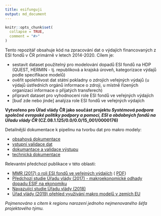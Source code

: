 ```yaml
---
title: esifunguji
output: md_document
---
```


<!-- README.md is generated from README.Rmd. Please edit that file -->

```r
knitr::opts_chunk$set(
  collapse = TRUE,
  comment = "#>"
)
```

<!-- badges: start -->
<!-- badges: end -->

Tento repozitář obsahuje kód na zpracování dat o výdajích financovaných z ESI fondů v ČR primárně v letech 2014-2020. Cílem je:

- sestavit dataset použitelný pro modelování dopadů ESI fondů na HDP (QUEST, HERMIN - tj. republiková a krajská úroveň, kategorizace výdajů podle specifikace modelů)
- ověřit spolehlivost dat státní pokladny o zdrojích veřejných výdajů (u výdajů ústředních orgánů informace o zdroji, u místně řízených organizací informace o přijatých transferech)
- připravit dataset pro vyhodnocení role ESI fondů ve veřejných výdajích
- [buď zde nebo jinde] analýza role ESI fondů ve veřejných výdajích

**Vytvořeno pro Úřad vlády ČR jako součást projektu *Systémová podpora společné evropské politiky podpory a pomoci, ESI a obdobných fondů na Úřadu vlády ČR* (CZ.08.1.125/0.0/0.0/15_001/0000176)**

Detailnější dokumentace k pipelinu na tvorbu dat pro makro modely:

- [obsahová dokumentace](s_doc.html)
- [vstupní validace dat](s_inputchecks.html)
- [dokumantace a validace výstupu](s_output.html)
- [technická dokumentace](dev.html)

Relevantní předchozí publikace v této oblasti:

- [MMR (2017) o roli ESI fondů ve veřejných výdajích](https://dotaceeu.cz/cs/evropske-fondy-v-cr/narodni-organ-pro-koordinaci/evaluace/knihovna-evaluaci/verejne-vydaje-a-fondy-eu-2007%e2%80%932015) ( [PDF](https://dotaceeu.cz/Dotace/media/SF/NOK/Evaluace/Evalua%c4%8dn%c3%ad%20knihovna/2017/Adicionalita/Verejne-vydaje-a-fondy-EU-final-public_1.pdf))
- [Předchozí studie Úřadu vlády (2017) - makroekonomické odhady dopadu ESIF na ekonomiku](https://www.vlada.cz/assets/evropske-zalezitosti/analyzy-EU/171204_Dopad_ESI_fondu_na_hospodarsky_rust_CR_final.pdf)
- [Navazující studie Úřadu vlády (2018)](https://www.vlada.cz/assets/evropske-zalezitosti/analyzy-EU/Dopad-ESI-fondu-na-hospodarstvi-CR.pdf)
- [Úřad vlády (2019) přehled využívání makro modelů v zemích EU](https://www.vlada.cz/assets/evropske-zalezitosti/aktualne/Vyuzivani-makroevaluaci-a-makroekonomickych-modelu-clenskymi-staty-EU.pdf)

*Pojmenováno s citem k regionu narození jednoho nejmenovaného šéfa projektového týmu.* 
